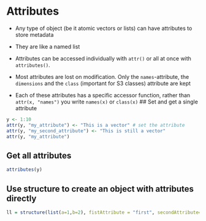 # Attributes

- Any type of object (be it atomic vectors or lists) can have attributes to store metadata

- They are like a named list

- Attributes can be accessed individually with `attr()` or all at once with `attributes()`. 

- Most attributes are lost on modification. Only the `names`-attribute, the `dimensions` and the `class` (important for S3 classes) attribute are kept

- Each of these attributes has a specific accessor function, rather than `attr(x, "names")` you write `names(x)` or `class(x)` 
## Set and get a single attribute

```r
y <- 1:10
attr(y, "my_attribute") <- "This is a vector" # set the attribute
attr(y, "my_second_attribute") <- "This is still a vector" 
attr(y, "my_attribute")
```

## Get all attributes

```r
attributes(y)
```


## Use structure to create an object with attributes directly

```r
ll = structure(list(a=1,b=2), fistAttribute = "first", secondAttribute="second")
```

